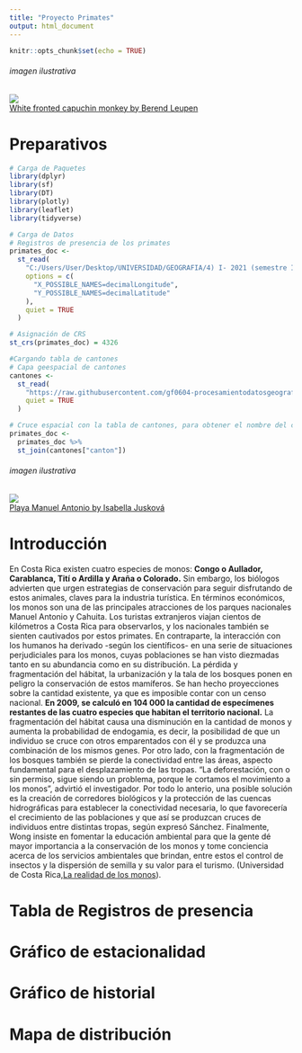 ```yaml
---
title: "Proyecto Primates"
output: html_document
---
```


```r
knitr::opts_chunk$set(echo = TRUE)
```

###### imagen ilustrativa
![](https://images.unsplash.com/photo-1590324493291-747afe32ff58?ixid=MnwxMjA3fDB8MHxwaG90by1wYWdlfHx8fGVufDB8fHx8&ixlib=rb-1.2.1&auto=format&fit=crop&w=751&q=80)  
[White fronted capuchin monkey by Berend Leupen](https://unsplash.com/photos/hbHKEB5m2xE)

# Preparativos
```r
# Carga de Paquetes
library(dplyr)
library(sf)
library(DT)
library(plotly)
library(leaflet)
library(tidyverse)
```

```r
# Carga de Datos
# Registros de presencia de los primates
primates_doc <-
  st_read(
    "C:/Users/User/Desktop/UNIVERSIDAD/GEOGRAFIA/4) I- 2021 (semestre III)/Procesamiento de Datos Geograficos/tareas/05 Tarea 03 (Primates)/Proyecto_Primates/Proyecto_Primates/primates-cr-registros.csv",
    options = c(
      "X_POSSIBLE_NAMES=decimalLongitude",
      "Y_POSSIBLE_NAMES=decimalLatitude"
    ),
    quiet = TRUE
  )

# Asignación de CRS
st_crs(primates_doc) = 4326

#Cargando tabla de cantones
# Capa geespacial de cantones
cantones <-
  st_read(
    "https://raw.githubusercontent.com/gf0604-procesamientodatosgeograficos/2021i-datos/main/ign/delimitacion-territorial-administrativa/cr_cantones_simp_wgs84.geojson",
    quiet = TRUE
  )
```

```r
# Cruce espacial con la tabla de cantones, para obtener el nombre del cantón
primates_doc <- 
  primates_doc %>%
  st_join(cantones["canton"])
```

###### imagen ilustrativa
![](https://images.unsplash.com/photo-1494880941996-d7a467852c4a?ixid=MnwxMjA3fDB8MHxwaG90by1wYWdlfHx8fGVufDB8fHx8&ixlib=rb-1.2.1&auto=format&fit=crop&w=751&q=80)  
[Playa Manuel Antonio by Isabella Jusková](https://unsplash.com/photos/G9M6Cjqw5To)  

# Introducción  
En Costa Rica existen cuatro especies de monos: **Congo o Aullador, Carablanca, Tití o Ardilla y Araña o Colorado.** Sin embargo, los biólogos advierten que urgen estrategias de conservación para seguir disfrutando de estos animales, claves para la industria turística. En términos económicos, los monos son una de las principales atracciones de los parques nacionales Manuel Antonio y Cahuita. Los turistas extranjeros viajan cientos de kilómetros a Costa Rica para observarlos, y los nacionales también se sienten cautivados por estos primates. En contraparte, la interacción con los humanos ha derivado -según los científicos- en una serie de situaciones perjudiciales para los monos, cuyas poblaciones se han visto diezmadas tanto en su abundancia como en su distribución. La pérdida y fragmentación del hábitat, la urbanización y la tala de los bosques ponen en peligro la conservación de estos mamíferos. Se han hecho proyecciones sobre la cantidad existente, ya que es imposible contar con un censo nacional. **En 2009, se calculó en 104 000 la cantidad de especímenes restantes de las cuatro especies que habitan el territorio nacional.** La fragmentación del hábitat causa una disminución en la cantidad de monos y aumenta la probabilidad de endogamia, es decir, la posibilidad de que un individuo se cruce con otros emparentados con él y se produzca una combinación de los mismos genes. Por otro lado, con la fragmentación de los bosques también se pierde la conectividad entre las áreas, aspecto fundamental para el desplazamiento de las tropas. “La deforestación, con o sin permiso, sigue siendo un problema, porque le cortamos el movimiento a los monos”, advirtió el investigador. Por todo lo anterio, una posible solución es la creación de corredores biológicos y la protección de las cuencas hidrográficas para establecer la conectividad necesaria, lo que favorecería el crecimiento de las poblaciones y que así se produzcan cruces de individuos entre distintas tropas, según expresó Sánchez. Finalmente, Wong insiste en fomentar la educación ambiental para que la gente dé mayor importancia a la conservación de los monos y tome conciencia acerca de los servicios ambientales que brindan, entre estos el control de insectos y la dispersión de semilla y su valor para el turismo. (Universidad de Costa Rica,[La realidad de los monos](https://www.ucr.ac.cr/noticias/2019/05/08/la-realidad-de-los-monos-la-antesala-a-la-extincion.html)).

# Tabla de Registros de presencia


# Gráfico de estacionalidad

# Gráfico de historial

# Mapa de distribución

